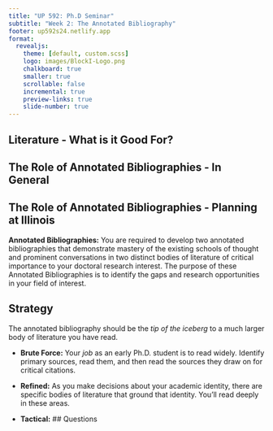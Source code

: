 ```yaml
---
title: "UP 592: Ph.D Seminar"
subtitle: "Week 2: The Annotated Bibliography"
footer: up592s24.netlify.app
format: 
  revealjs:
    theme: [default, custom.scss]
    logo: images/BlockI-Logo.png
    chalkboard: true
    smaller: true
    scrollable: false
    incremental: true
    preview-links: true
    slide-number: true
---
```


## Literature - What is it Good For?

## The Role of Annotated Bibliographies - In General

## The Role of Annotated Bibliographies - Planning at Illinois

**Annotated Bibliographies:** You are required to develop two annotated bibliographies that demonstrate mastery of the existing schools of thought and prominent conversations in two distinct bodies of literature of critical importance to your doctoral research interest. The purpose of these Annotated Bibliographies is to identify the gaps and research opportunities in your field of interest.

## Strategy

The annotated bibliography should be the *tip of the iceberg* to a much larger body of literature you have read.

- **Brute Force:** Your *job* as an early Ph.D. student is to read widely. Identify primary sources, read them, and then read the sources they draw on for critical citations.

- **Refined:** As you make decisions about your academic identity, there are specific bodies of literature that ground that identity. You'll read deeply in these areas.

- **Tactical:** 
## Questions
